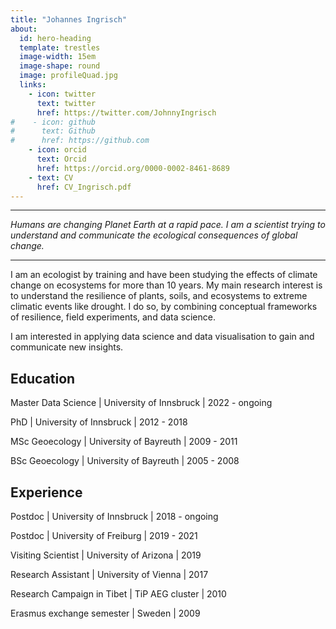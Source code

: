 ```yaml
---
title: "Johannes Ingrisch"
about:
  id: hero-heading
  template: trestles
  image-width: 15em
  image-shape: round
  image: profileQuad.jpg
  links:
    - icon: twitter
      text: twitter
      href: https://twitter.com/JohnnyIngrisch
#    - icon: github
#      text: Github
#      href: https://github.com
    - icon: orcid
      text: Orcid
      href: https://orcid.org/0000-0002-8461-8689
    - text: CV
      href: CV_Ingrisch.pdf
---
```


------------------------------------------------------------------------

*Humans are changing Planet Earth at a rapid pace. I am a scientist trying to understand and communicate the ecological consequences of global change.*

------------------------------------------------------------------------

::: {#hero-heading}
I am an ecologist by training and have been studying the effects of climate change on ecosystems for more than 10 years. My main research interest is to understand the resilience of plants, soils, and ecosystems to extreme climatic events like drought. I do so, by combining conceptual frameworks of resilience, field experiments, and data science.

I am interested in applying data science and data visualisation to gain and communicate new insights.

## Education

Master Data Science \| University of Innsbruck \| 2022 - ongoing

PhD \| University of Innsbruck \| 2012 - 2018

MSc Geoecology \| University of Bayreuth \| 2009 - 2011

BSc Geoecology \| University of Bayreuth \| 2005 - 2008

## Experience

Postdoc \| University of Innsbruck \| 2018 - ongoing

Postdoc \| University of Freiburg \| 2019 - 2021

Visiting Scientist \| University of Arizona \| 2019

Research Assistant \| University of Vienna \| 2017

Research Campaign in Tibet \| TiP AEG cluster \| 2010

Erasmus exchange semester \| Sweden \| 2009
:::
